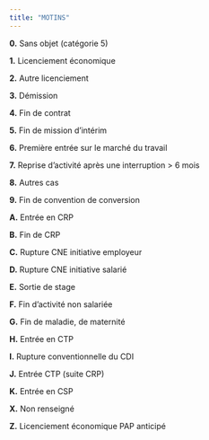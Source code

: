 ```yaml
---
title: "MOTINS"
---
```


**0.** Sans objet (catégorie 5)

**1.** Licenciement économique

**2.** Autre licenciement

**3.** Démission

**4.** Fin de contrat

**5.** Fin de mission d'intérim

**6.** Première entrée sur le marché du travail

**7.** Reprise d'activité après une interruption \> 6 mois

**8.** Autres cas

**9.** Fin de convention de conversion

**A.** Entrée en CRP

**B.** Fin de CRP

**C.** Rupture CNE initiative employeur

**D.** Rupture CNE initiative salarié

**E.** Sortie de stage

**F.** Fin d'activité non salariée

**G.** Fin de maladie, de maternité

**H.** Entrée en CTP

**I.** Rupture conventionnelle du CDI

**J.** Entrée CTP (suite CRP)

**K.** Entrée en CSP

**X.** Non renseigné

**Z.** Licenciement économique PAP anticipé
